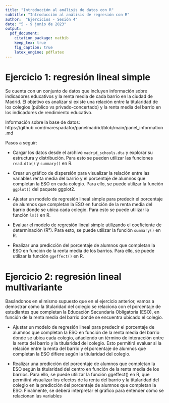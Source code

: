 ```yaml
---
title: "Introducción al análisis de datos con R"
subtitle: "Introducción al análisis de regresión con R"
author:  "Ejercicios - Sesión 4"
date: "5 - 9 junio de 2023"
output:
  pdf_document:
    citation_package: natbib
    keep_tex: true
    fig_caption: true
    latex_engine: pdflatex
---
```


# Ejercicio 1: regresión lineal simple

Se cuenta con un conjunto de datos que incluyen información sobre indicadores educativos y la renta media de cada barrio en la ciudad de Madrid. El objetivo es analizar si existe una relación entre la titularidad de los colegios (público vs privado-concertado) y la renta media del barrio en los indicadores de rendimiento educativo.

Información sobre la base de datos: https://github.com/marespadafor/panelmadrid/blob/main/panel_information.md

Pasos a seguir:

- Cargar los datos desde el archivo `madrid_schools.dta` y explorar su estructura y distribución. Para esto se pueden utilizar las funciones `read.dta()` y `summary()` en R.

- Crear un gráfico de dispersión para visualizar la relación entre las variables renta media del barrio y el porcentaje de alumnos que completan la ESO en cada colegio. Para ello, se puede utilizar la función `ggplot()` del paquete ggplot2.

- Ajustar un modelo de regresión lineal simple para predecir el porcentaje de alumnos que completan la ESO en función de la renta media del barrio donde se ubica cada colegio. Para esto se puede utilizar la función `lm()` en R.

- Evaluar el modelo de regresión lineal simple utilizando el coeficiente de determinación (R²). Para esto, se puede utilizar la función `summary()` en R.

- Realizar una predicción del porcentaje de alumnos que completan la ESO en función de la renta media de los barrios. Para ello, se puede utilizar la función `ggeffect()` en R.


# Ejercicio 2: regresión lineal multivariante


Basándonos en el mismo supuesto que en el ejercicio anterior, vamos a demostrar cómo la titularidad del colegio se relaciona con el porcentaje de estudiantes que completan la Educación Secundaria Obligatoria (ESO), en función de la renta media del barrio donde se encuentra ubicado el colegio.

- Ajustar un modelo de regresión lineal para predecir el porcentaje de alumnos que completan la ESO en función de la renta media del barrio donde se ubica cada colegio, añadiendo un término de interacción entre la renta del barrio y la titularidad del colegio. Esto permitirá evaluar si la relación entre la renta del barrio y el porcentaje de alumnos que completan la ESO difiere según la titularidad del colegio.

- Realizar una predicción del porcentaje de alumnos que completan la ESO según la titularidad del centro en función de la renta media de los barrios. Para ello, se puede utilizar la función ggeffect() en R, que permitirá visualizar los efectos de la renta del barrio y la titularidad del colegio en la predicción del porcentaje de alumnos que completan la ESO. Finalmente, se deberá interpretar el gráfico para entender cómo se relacionan las variables 

